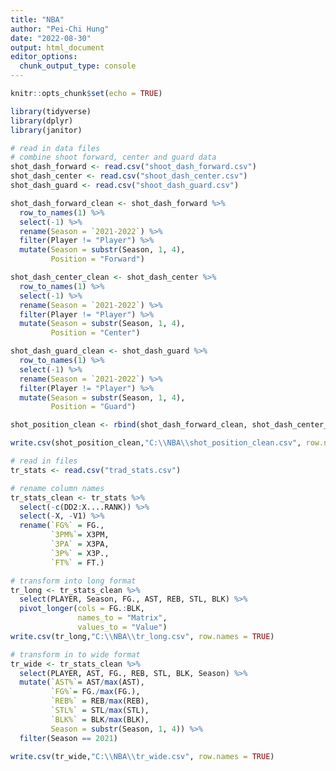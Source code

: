 ---
title: "NBA"
author: "Pei-Chi Hung"
date: "2022-08-30"
output: html_document
editor_options: 
  chunk_output_type: console
---

```{r setup, include=FALSE}
knitr::opts_chunk$set(echo = TRUE)
```

```{r}
library(tidyverse)
library(dplyr)
library(janitor)
```

```{r}
# read in data files 
# combine shoot forward, center and guard data 
shot_dash_forward <- read.csv("shoot_dash_forward.csv")
shot_dash_center <- read.csv("shoot_dash_center.csv")
shot_dash_guard <- read.csv("shoot_dash_guard.csv")

shot_dash_forward_clean <- shot_dash_forward %>% 
  row_to_names(1) %>% 
  select(-1) %>% 
  rename(Season = `2021-2022`) %>% 
  filter(Player != "Player") %>% 
  mutate(Season = substr(Season, 1, 4),
         Position = "Forward") 

shot_dash_center_clean <- shot_dash_center %>% 
  row_to_names(1) %>% 
  select(-1) %>% 
  rename(Season = `2021-2022`) %>% 
  filter(Player != "Player") %>% 
  mutate(Season = substr(Season, 1, 4),
         Position = "Center")

shot_dash_guard_clean <- shot_dash_guard %>% 
  row_to_names(1) %>% 
  select(-1) %>% 
  rename(Season = `2021-2022`) %>% 
  filter(Player != "Player") %>% 
  mutate(Season = substr(Season, 1, 4),
         Position = "Guard")

shot_position_clean <- rbind(shot_dash_forward_clean, shot_dash_center_clean) %>% rbind(shot_dash_guard_clean)

write.csv(shot_position_clean,"C:\\NBA\\shot_position_clean.csv", row.names = TRUE)
```

```{r}
# read in files 
tr_stats <- read.csv("trad_stats.csv") 

# rename column names 
tr_stats_clean <- tr_stats %>% 
  select(-c(DD2:X....RANK)) %>% 
  select(-X, -V1) %>% 
  rename(`FG%` = FG.,
         `3PM%`= X3PM,
         `3PA` = X3PA, 
         `3P%` = X3P.,
         `FT%` = FT.)
```

```{r}
# transform into long format
tr_long <- tr_stats_clean %>% 
  select(PLAYER, Season, FG., AST, REB, STL, BLK) %>% 
  pivot_longer(cols = FG.:BLK,
               names_to = "Matrix",
               values_to = "Value")
write.csv(tr_long,"C:\\NBA\\tr_long.csv", row.names = TRUE)

# transform in to wide format
tr_wide <- tr_stats_clean %>% 
  select(PLAYER, AST, FG., REB, STL, BLK, Season) %>% 
  mutate(`AST%`= AST/max(AST),
         `FG%`= FG./max(FG.),
         `REB%` = REB/max(REB),
         `STL%` = STL/max(STL),
         `BLK%` = BLK/max(BLK),
         Season = substr(Season, 1, 4)) %>% 
  filter(Season == 2021)
  
write.csv(tr_wide,"C:\\NBA\\tr_wide.csv", row.names = TRUE)

```



